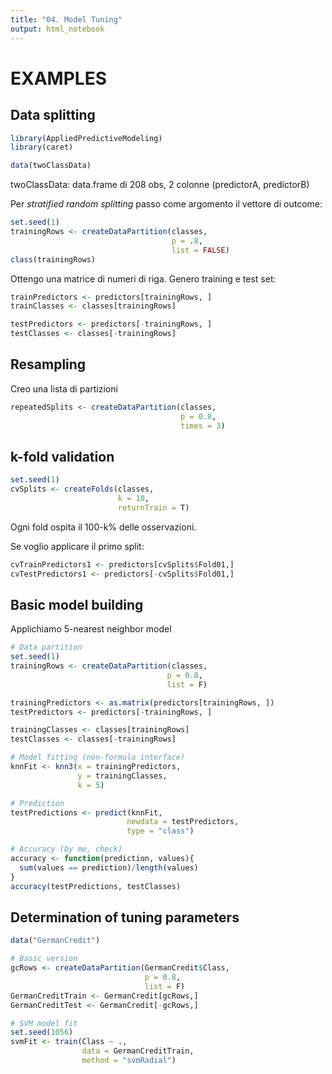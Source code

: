```yaml
---
title: "04. Model Tuning"
output: html_notebook
---
```


# EXAMPLES

## Data splitting

```r
library(AppliedPredictiveModeling)
library(caret)

data(twoClassData)
```
twoClassData: data.frame di 208 obs, 2 colonne (predictorA, predictorB)

Per _stratified random splitting_ passo come argomento il vettore di outcome:

```r
set.seed(1)
trainingRows <- createDataPartition(classes,
                                    p = .8,
                                    list = FALSE) 
class(trainingRows)
```

Ottengo una matrice di numeri di riga. Genero training e test set:

```r
trainPredictors <- predictors[trainingRows, ]
trainClasses <- classes[trainingRows]

testPredictors <- predictors[-trainingRows, ]
testClasses <- classes[-trainingRows]
```


## Resampling

Creo una lista di partizioni

```r
repeatedSplits <- createDataPartition(classes,
                                      p = 0.8,
                                      times = 3)
```

## k-fold validation

```r
set.seed(1)
cvSplits <- createFolds(classes, 
                        k = 10,
                        returnTrain = T)
```

Ogni fold ospita il 100-k% delle osservazioni. 

Se voglio applicare il primo split:

```r
cvTrainPredictors1 <- predictors[cvSplits$Fold01,]
cvTestPredictors1 <- predictors[-cvSplits$Fold01,]
```


## Basic model building

Applichiamo 5-nearest neighbor model

```r

# Data partition
set.seed(1)
trainingRows <- createDataPartition(classes,
                                   p = 0.8,
                                   list = F)

trainingPredictors <- as.matrix(predictors[trainingRows, ])
testPredictors <- predictors[-trainingRows, ]

trainingClasses <- classes[trainingRows]
testClasses <- classes[-trainingRows]

# Model fitting (non-formula interface)
knnFit <- knn3(x = trainingPredictors, 
               y = trainingClasses,
               k = 5)

# Prediction
testPredictions <- predict(knnFit,
                          newdata = testPredictors,
                          type = "class")

# Accuracy (by me, check)
accuracy <- function(prediction, values){
  sum(values == prediction)/length(values)  
}
accuracy(testPredictions, testClasses)

```

## Determination of tuning parameters

```r
data("GermanCredit")

# Basic version
gcRows <- createDataPartition(GermanCredit$Class, 
                              p = 0.8,
                              list = F)
GermanCreditTrain <- GermanCredit[gcRows,]
GermanCreditTest <- GermanCredit[-gcRows,]

# SVM model fit
set.seed(1056)
svmFit <- train(Class ~ .,
                data = GermanCreditTrain,
                method = "svmRadial")
```


